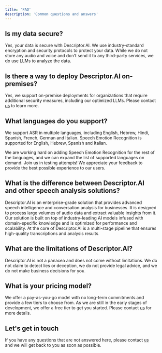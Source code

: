 ```yaml
---
title: 'FAQ'
description: 'Common questions and answers'
---
```


## Is my data secure?

Yes, your data is secure with Descriptor.AI. We use industry-standard encryption and security protocols to protect your data.
While we do not store any audio and voice and don't send it to any third-party services, we do use LLMs to analyze the data.

## Is there a way to deploy Descriptor.AI on-premises?
Yes, we support on-premise deployments for organizations that require additional security measures, including our optimized LLMs.
Please contact [us](mailto:alexa@descriptor.ai) to learn more.

## What languages do you support?

We support ASR in multiple languages, including English, Hebrew, Hindi, Spanish, French, German and Italian. 
Speech Emotion Recognition is supported for English, Hebrew, Spanish and Italian. 

We are working hard on adding Speech Emotion Recognition for the rest of the languages, and we can expand the list of supported languages on demand.
<Info>
Join us in testing attempts! We appreciate your feedback to provide the best possible experience to our users. 
</Info>

## What is the difference between Descriptor.AI and other speech analysis solutions?

Descriptor.AI is an enterprise-grade solution that provides advanced speech intelligence and conversation analysis for businesses. 
It is designed to process large volumes of audio data and extract valuable insights from it. 
Our solution is built on top of industry-leading AI models infused with domain-specific knowledge and is optimized for performance and scalability.
At the core of Descriptor.AI is a multi-stage pipeline that ensures high-quality transcriptions and analysis results.

## What are the limitations of Descriptor.AI?

Descriptor.AI is not a panacea and does not come without limitations. 
We do not claim to detect lies or deception, we do not provide legal advice, and we do not make business decisions for you.


## What is your pricing model?

We offer a pay-as-you-go model with no long-term commitments and provide a few tiers to choose from. 
As we are still in the early stages of development, we offer a free tier to get you started. 
Please contact [us](mailto:alexa@descriptor.ai) for more details.

## Let's get in touch

If you have any questions that are not answered here, please contact [us](mailto:alexa@descriptor.ai) and we will get back to you as soon as possible.